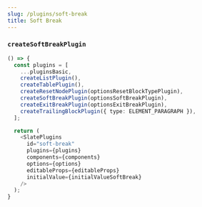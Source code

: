```yaml
---
slug: /plugins/soft-break
title: Soft Break
---
```


### `createSoftBreakPlugin`

```ts live
() => {
  const plugins = [
    ...pluginsBasic,
    createListPlugin(),
    createTablePlugin(),
    createResetNodePlugin(optionsResetBlockTypePlugin),
    createSoftBreakPlugin(optionsSoftBreakPlugin),
    createExitBreakPlugin(optionsExitBreakPlugin),
    createTrailingBlockPlugin({ type: ELEMENT_PARAGRAPH }),
  ];

  return (
    <SlatePlugins
      id="soft-break"
      plugins={plugins}
      components={components}
      options={options}
      editableProps={editableProps}
      initialValue={initialValueSoftBreak}
    />
  );
}
```